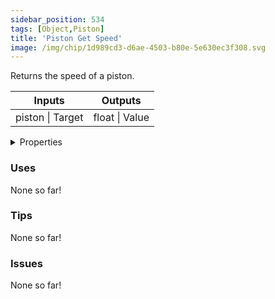 ```yaml
---
sidebar_position: 534
tags: [Object,Piston]
title: 'Piston Get Speed'
image: /img/chip/1d989cd3-d6ae-4503-b80e-5e630ec3f308.svg
---
```


Returns the speed of a piston.



<IChip uuid="1d989cd3-d6ae-4503-b80e-5e630ec3f308"/>

<table><thead><tr><th>Inputs</th><th>Outputs</th></tr></thead><tbody><tr><td>piston | Target</td><td>float | Value</td></tr></tbody></table>

<details>
  <summary>Properties</summary>
  <div>
    <div>
    <table>
      <tbody>
        <tr>
          <td>Is beta required?</td>
          <td>No</td>
        </tr>
        <tr>
          <td>Is chip a trolling risk?</td>
          <td>No</td>
        </tr>
        <tr>
          <td>Is chip a role assignment risk?</td>
          <td>No</td>
        </tr>
        <tr>
          <td>Chip UUID</td>
          <td>1d989cd3-d6ae-4503-b80e-5e630ec3f308</td>
        </tr>
        <tr>
          <td>Room availability</td>
          <td>Available everywhere</td>
        </tr>
      </tbody>
    </table>
    </div>
  </div>
</details>

### Uses

None so far!

### Tips

None so far!

### Issues

None so far!
